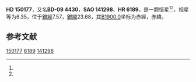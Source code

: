 {{Starbox begin
| name = HD 150177
}}
{{Starbox observe
| epoch = [[J2000.0|J2000.0]]
| constell = {{星座名待查}}<ref name=SIMBAD>{{cite web
 | url=http://simbad.u-strasbg.fr/simbad/sim-id?Ident=HR+6189
 | title=Pulsating variable Star
 | publisher=Centre de Données astronomiques de Strasbourg
 | work=SIMBAD
 | accessdate=2012-07-13
 | archive-date=2016-03-17
 | archive-url=https://web.archive.org/web/20160317091835/http://simbad.u-strasbg.fr/simbad/sim-id?Ident=HR+6189
 | dead-url=no
 }}</ref><ref name=DATA>{{cite web
 | url=http://vizier.u-strasbg.fr/viz-bin/VizieR-5?-out.add=.&-source=5050&-corr=PK=HR&-out.max=9999&HR=6189
 | title=VizieR Detailed Page
 | accessdate=2012-07-13
 | archive-date=2019-02-16
 | archive-url=https://web.archive.org/web/20190216085533/http://vizier.u-strasbg.fr/viz-bin/VizieR-5?-out.add=.&-source=5050&-corr=PK=HR&-out.max=9999&HR=6189
 | dead-url=no
 }}</ref>
| 星官 = 
| ra = {{RA|16|39|39.1}}<ref name=SIMBAD /><ref name=DATA />
| dec = {{DEC|-9|33|16}}<ref name=SIMBAD /><ref name=DATA />
| appmag_v = 6.35<ref name=SIMBAD /><ref name=DATA />
}}
{{Starbox character
| class = F3V<ref name=SIMBAD /><ref name=DATA />
| b-v = 0.48<ref name=SIMBAD /><ref name=DATA />
| u-b = -0.07<ref name=SIMBAD /><ref name=DATA />
| r-i = <ref name=SIMBAD /><ref name=DATA />
| variable = 
}}
{{Starbox astrometry
| radial_v = -0.07
| prop_mo_ra = -19
| parallax = 
| p_error = 
}}
{{Starbox catalog
| names =BD-09 4430，[[SAO星表|SAO]] 141298，[[HD星表|HD]] 150177，[[HR星表|HR]] 6189}}
{{Starbox reference |Simbad=HR+6189}}
{{Starbox end}}

'''HD 150177'''，又名'''BD-09 4430'''，'''SAO 141298'''、'''HR 6189'''，是一颗恒星<ref name=SIMBAD /><ref name=DATA />，视星等为6.35，位于[[銀道座標系|銀經]]7.57，[[銀道座標系|銀緯]]23.68，其[[B1900.0|B1900.0]]坐标为赤經{{RA|16|34|10.8}}，赤緯{{DEC|-9|23.68|11}}。

== 参考文献 ==
{{reflist}}

{{star-stub}}

[[Category:HD和HDE天體|150177]]
[[Category:HR天體|6189]]
[[Category:SAO天體|141298]]